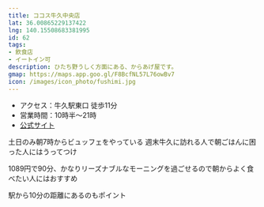 ```yaml
---
title: ココス牛久中央店
lat: 36.00865229137422
lng: 140.15508683381995
id: 62
tags:
- 飲食店
- イートイン可
description: ひたち野うしく方面にある、からあげ屋です。
gmap: https://maps.app.goo.gl/F8BcfNL57L76owBv7
icon: /images/icon_photo/fushimi.jpg
---
```


<LinkedImage
  basename="nato_blooming/fushimi"
/>

- アクセス：牛久駅東口 徒歩11分
- 営業時間：10時半～21時
- [公式サイト](https://www.karaage-inoichi.com/)

土日のみ朝7時からビュッフェをやっている
週末牛久に訪れる人で朝ごはんに困った人にはうってつけ

1089円で90分、かなりリーズナブルなモーニングを過ごせるので朝からよく食べたい人にはおすすめ

駅から10分の距離にあるのもポイント

<LinkedImage
  basename="hamyu044/fushimi-menu"
/>

